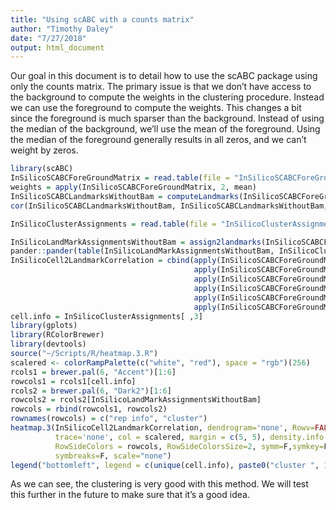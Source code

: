 ```yaml
---
title: "Using scABC with a counts matrix"
author: "Timothy Daley"
date: "7/27/2018"
output: html_document
---
```


Our goal in this document is to detail how to use the scABC package using only the counts matrix.  The primary issue is that we don't have access to the background to compute the weights in the clustering procedure.  Instead we can use the foreground to compute the weights.  This changes a bit since the foreground is much sparser than the background.  Instead of using the median of the background, we'll use the mean of the foreground.  Using the median of the foreground generally results in all zeros, and we can't weight by zeros.


```r
library(scABC)
InSilicoSCABCForeGroundMatrix = read.table(file = "InSilicoSCABCForeGroundMatrix.txt", header = TRUE)
weights = apply(InSilicoSCABCForeGroundMatrix, 2, mean)
InSilicoSCABCLandmarksWithoutBam = computeLandmarks(InSilicoSCABCForeGroundMatrix, weights = weights, nCluster = 6, nTop = 5000)
cor(InSilicoSCABCLandmarksWithoutBam, InSilicoSCABCLandmarksWithoutBam, method = 'spearman')

InSilicoClusterAssignments = read.table(file = "InSilicoClusterAssignments.txt", header = TRUE)

InSilicoLandMarkAssignmentsWithoutBam = assign2landmarks(InSilicoSCABCForeGroundMatrix, InSilicoSCABCLandmarksWithoutBam)
pander::pander(table(InSilicoLandMarkAssignmentsWithoutBam, InSilicoClusterAssignments[,3]))
InSilicoCell2LandmarkCorrelation = cbind(apply(InSilicoSCABCForeGroundMatrix, 2, function(x) cor(x, InSilicoSCABCLandmarksWithoutBam[,1], method = 'spearman')), 
                                         apply(InSilicoSCABCForeGroundMatrix, 2, function(x) cor(x, InSilicoSCABCLandmarksWithoutBam[,2], method = 'spearman')), 
                                         apply(InSilicoSCABCForeGroundMatrix, 2, function(x) cor(x, InSilicoSCABCLandmarksWithoutBam[,3], method = 'spearman')), 
                                         apply(InSilicoSCABCForeGroundMatrix, 2, function(x) cor(x, InSilicoSCABCLandmarksWithoutBam[,4], method = 'spearman')), 
                                         apply(InSilicoSCABCForeGroundMatrix, 2, function(x) cor(x, InSilicoSCABCLandmarksWithoutBam[,5], method = 'spearman')), 
                                         apply(InSilicoSCABCForeGroundMatrix, 2, function(x) cor(x, InSilicoSCABCLandmarksWithoutBam[,6], method = 'spearman')))
cell.info = InSilicoClusterAssignments[ ,3]
library(gplots) 
library(RColorBrewer)
library(devtools)
source("~/Scripts/R/heatmap.3.R")
scalered <- colorRampPalette(c("white", "red"), space = "rgb")(256)
rcols1 = brewer.pal(6, "Accent")[1:6]
rowcols1 = rcols1[cell.info]
rcols2 = brewer.pal(6, "Dark2")[1:6]
rowcols2 = rcols2[InSilicoLandMarkAssignmentsWithoutBam]
rowcols = rbind(rowcols1, rowcols2)
rownames(rowcols) = c("rep info", "cluster")
heatmap.3(InSilicoCell2LandmarkCorrelation, dendrogram='none', Rowv=FALSE, Colv=FALSE,
          trace='none', col = scalered, margin = c(5, 5), density.info = "none", 
          RowSideColors = rowcols, RowSideColorsSize=2, symm=F,symkey=F,
          symbreaks=F, scale="none")
legend("bottomleft", legend = c(unique(cell.info), paste0("cluster ", 1:6)), col = c(rcols1, rcols2), border=FALSE, bty="n", y.intersp = 0.7, cex=0.7, pch = 15)
```

As we can see, the clustering is very good with this method.  We will test this further in the future to make sure that it's a good idea.

